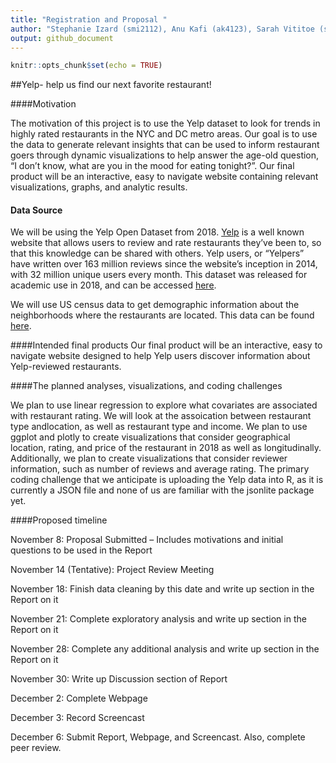 ```yaml
---
title: "Registration and Proposal "
author: "Stephanie Izard (smi2112), Anu Kafi (ak4123), Sarah Vititoe (sev2125)"
output: github_document
---
```


```r
knitr::opts_chunk$set(echo = TRUE)
```

##Yelp- help us find our next favorite restaurant!

####Motivation

The motivation of this project is to use the Yelp dataset to look for trends in highly rated restaurants in the NYC and DC metro areas. Our goal is to use the data to generate relevant insights that can be used to inform restaurant goers through dynamic visualizations to help answer the age-old question, "I don't know, what are you in the mood for eating tonight?". Our final product will be an interactive, easy to navigate website containing relevant visualizations, graphs, and analytic results. 

#### Data Source
We will be using the Yelp Open Dataset from 2018. [Yelp](https://www.yelp.com/) is a well known website that allows users to review and rate restaurants they've been to, so that this knowledge can be shared with others. Yelp users, or "Yelpers" have written over 163 million reviews since the website's inception in 2014, with 32 million unique users every month. This dataset was released for academic use in 2018, and can be accessed [here](https://www.yelp.com/dataset).

We will use US census data to get demographic information about the neighborhoods where the restaurants are located. This data can be found [here](https://www.census.gov/data.html).

####Intended final products
Our final product will be an interactive, easy to navigate website designed to help Yelp users discover information about Yelp-reviewed restaurants.

####The planned analyses, visualizations, and coding challenges

We plan to use linear regression to explore what covariates are associated with restaurant rating. We will look at the assoication between restaurant type andlocation, as well as restaurant type and income. We plan to use ggplot and plotly to create visualizations that consider geographical location, rating, and price of the restaurant in 2018 as well as longitudinally. Additionally, we plan to create visualizations that consider reviewer information, such as number of reviews and average rating. The primary coding challenge that we anticipate is uploading the Yelp data into R, as it is currently a JSON file and none of us are familiar with the jsonlite package yet.

####Proposed timeline

November 8: Proposal Submitted – Includes motivations and initial questions to be used in the Report

November 14 (Tentative): Project Review Meeting 

November 18: Finish data cleaning by this date and write up section in the Report on it

November 21: Complete exploratory analysis and write up section in the Report on it

November 28: Complete any additional analysis and write up section in the Report on it

November 30: Write up Discussion section of Report

December 2: Complete Webpage

December 3: Record Screencast

December 6: Submit Report, Webpage, and Screencast. Also, complete peer review. 

